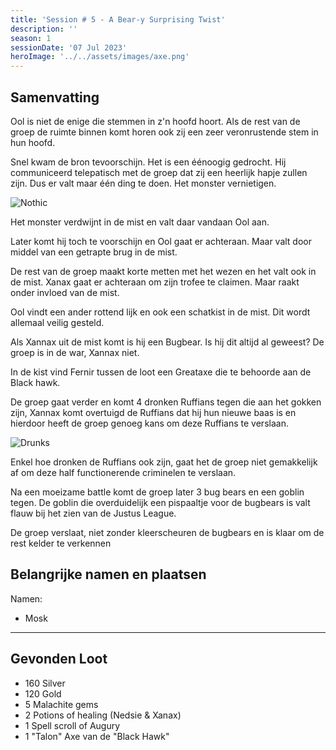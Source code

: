 ```yaml
---
title: 'Session # 5 - A Bear-y Surprising Twist'
description: ''
season: 1
sessionDate: '07 Jul 2023'
heroImage: '../../assets/images/axe.png'
---
```



## Samenvatting

<CharacterPopper character="ool" client:load>
    Ool
</CharacterPopper> is niet de enige die stemmen in z'n hoofd hoort. Als de rest van de groep
de ruimte binnen komt horen ook zij een zeer veronrustende stem in hun hoofd.

Snel kwam de bron tevoorschijn. Het is een éénoogig gedrocht. Hij communiceerd telepatisch met de groep dat zij een heerlijk hapje zullen zijn. Dus er valt maar één ding te doen. Het monster vernietigen.

<Image src={nothic} alt="Nothic" />

Het monster verdwijnt in de mist en valt daar vandaan Ool aan.

Later komt hij toch te voorschijn en Ool gaat er achteraan. Maar valt door middel van een getrapte brug in de mist.

De rest van de groep maakt korte metten met het wezen en het valt ook in de mist. Xanax gaat er achteraan om zijn trofee te claimen. Maar raakt onder invloed van de mist.

<CharacterPopper character="ool" client:load>
    Ool
</CharacterPopper> vindt een ander rottend lijk en ook een schatkist in de mist. Dit wordt
allemaal veilig gesteld.

Als <CharacterPopper character="xannax" client:load>Xannax</CharacterPopper> uit de mist komt is hij een Bugbear. Is hij dit altijd al geweest? De groep is in de war, <CharacterPopper character="xannax" client:load>Xannax</CharacterPopper> niet.

In de kist vind <CharacterPopper character="fernir" client:load>Fernir</CharacterPopper> tussen de loot een Greataxe die te behoorde aan de Black hawk.

De groep gaat verder en komt 4 dronken Ruffians tegen die aan het gokken zijn, <CharacterPopper character="xannax" client:load>Xannax</CharacterPopper> komt overtuigd de Ruffians dat hij hun nieuwe baas is en hierdoor heeft de groep genoeg kans om deze Ruffians te verslaan.

<Image src={drunks} alt="Drunks" />

Enkel hoe dronken de Ruffians ook zijn, gaat het de groep niet gemakkelijk af om deze half functionerende criminelen te verslaan.

Na een moeizame battle komt de groep later 3 bug bears en een goblin tegen. De goblin die overduidelijk een pispaaltje voor de bugbears is valt flauw bij het zien van de Justus League.

De groep verslaat, niet zonder kleerscheuren de bugbears en is klaar om de rest kelder te verkennen

## Belangrijke namen en plaatsen

Namen:

-   Mosk

---

## Gevonden Loot

-   160 Silver
-   120 Gold
-   5 Malachite gems
-   2 Potions of healing (Nedsie & Xanax)
-   1 Spell scroll of Augury
-   1 "Talon" Axe van de "Black Hawk"
